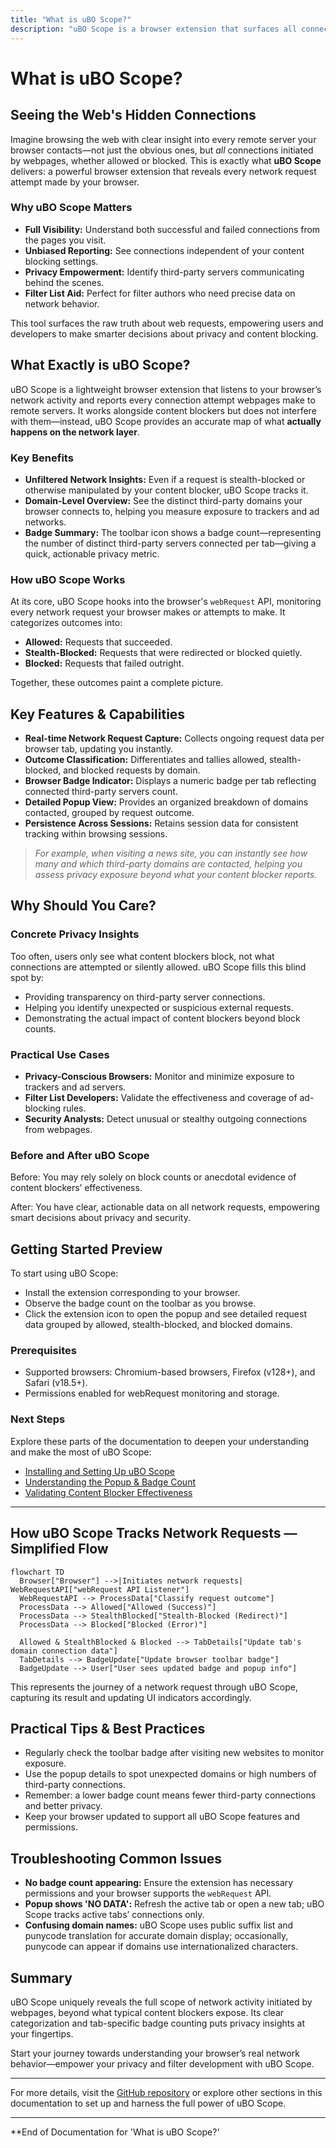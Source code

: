 ```yaml
---
title: "What is uBO Scope?"
description: "uBO Scope is a browser extension that surfaces all connections to remote servers initiated by webpages, including those attempted or permitted despite any content blocker in use. Learn how this tool clarifies webRequest activity—empowering privacy-minded users and filter authors alike."
---
```


# What is uBO Scope?

## Seeing the Web's Hidden Connections

Imagine browsing the web with clear insight into every remote server your browser contacts—not just the obvious ones, but *all* connections initiated by webpages, whether allowed or blocked. This is exactly what **uBO Scope** delivers: a powerful browser extension that reveals every network request attempt made by your browser.

### Why uBO Scope Matters

- **Full Visibility:** Understand both successful and failed connections from the pages you visit.
- **Unbiased Reporting:** See connections independent of your content blocking settings.
- **Privacy Empowerment:** Identify third-party servers communicating behind the scenes.
- **Filter List Aid:** Perfect for filter authors who need precise data on network behavior.

This tool surfaces the raw truth about web requests, empowering users and developers to make smarter decisions about privacy and content blocking.

## What Exactly is uBO Scope?

uBO Scope is a lightweight browser extension that listens to your browser’s network activity and reports every connection attempt webpages make to remote servers. It works alongside content blockers but does not interfere with them—instead, uBO Scope provides an accurate map of what **actually happens on the network layer**.

### Key Benefits

- **Unfiltered Network Insights:** Even if a request is stealth-blocked or otherwise manipulated by your content blocker, uBO Scope tracks it.
- **Domain-Level Overview:** See the distinct third-party domains your browser connects to, helping you measure exposure to trackers and ad networks.
- **Badge Summary:** The toolbar icon shows a badge count—representing the number of distinct third-party servers connected per tab—giving a quick, actionable privacy metric.

### How uBO Scope Works

At its core, uBO Scope hooks into the browser's `webRequest` API, monitoring every network request your browser makes or attempts to make. It categorizes outcomes into:

- **Allowed:** Requests that succeeded.
- **Stealth-Blocked:** Requests that were redirected or blocked quietly.
- **Blocked:** Requests that failed outright.

Together, these outcomes paint a complete picture.

## Key Features & Capabilities

- **Real-time Network Request Capture:** Collects ongoing request data per browser tab, updating you instantly.
- **Outcome Classification:** Differentiates and tallies allowed, stealth-blocked, and blocked requests by domain.
- **Browser Badge Indicator:** Displays a numeric badge per tab reflecting connected third-party servers count.
- **Detailed Popup View:** Provides an organized breakdown of domains contacted, grouped by request outcome.
- **Persistence Across Sessions:** Retains session data for consistent tracking within browsing sessions.

> _For example, when visiting a news site, you can instantly see how many and which third-party domains are contacted, helping you assess privacy exposure beyond what your content blocker reports._

## Why Should You Care?

### Concrete Privacy Insights
Too often, users only see what content blockers block, not what connections are attempted or silently allowed. uBO Scope fills this blind spot by:

- Providing transparency on third-party server connections.
- Helping you identify unexpected or suspicious external requests.
- Demonstrating the actual impact of content blockers beyond block counts.

### Practical Use Cases

- **Privacy-Conscious Browsers:** Monitor and minimize exposure to trackers and ad servers.
- **Filter List Developers:** Validate the effectiveness and coverage of ad-blocking rules.
- **Security Analysts:** Detect unusual or stealthy outgoing connections from webpages.

### Before and After uBO Scope
Before: You may rely solely on block counts or anecdotal evidence of content blockers’ effectiveness.

After: You have clear, actionable data on all network requests, empowering smart decisions about privacy and security.

## Getting Started Preview

To start using uBO Scope:

- Install the extension corresponding to your browser.
- Observe the badge count on the toolbar as you browse.
- Click the extension icon to open the popup and see detailed request data grouped by allowed, stealth-blocked, and blocked domains.

### Prerequisites

- Supported browsers: Chromium-based browsers, Firefox (v128+), and Safari (v18.5+).
- Permissions enabled for webRequest monitoring and storage.

### Next Steps

Explore these parts of the documentation to deepen your understanding and make the most of uBO Scope:

- [Installing and Setting Up uBO Scope](../guides/getting-started/install-setup)
- [Understanding the Popup & Badge Count](../guides/getting-started/understand-popup-badge)
- [Validating Content Blocker Effectiveness](../guides/practical-use-cases/validate-content-blocker)

---

## How uBO Scope Tracks Network Requests — Simplified Flow

```mermaid
flowchart TD
  Browser["Browser"] -->|Initiates network requests| WebRequestAPI["webRequest API Listener"]
  WebRequestAPI --> ProcessData["Classify request outcome"]
  ProcessData --> Allowed["Allowed (Success)"]
  ProcessData --> StealthBlocked["Stealth-Blocked (Redirect)"]
  ProcessData --> Blocked["Blocked (Error)"]

  Allowed & StealthBlocked & Blocked --> TabDetails["Update tab's domain connection data"]
  TabDetails --> BadgeUpdate["Update browser toolbar badge"]
  BadgeUpdate --> User["User sees updated badge and popup info"]
```

This represents the journey of a network request through uBO Scope, capturing its result and updating UI indicators accordingly.

## Practical Tips & Best Practices

- Regularly check the toolbar badge after visiting new websites to monitor exposure.
- Use the popup details to spot unexpected domains or high numbers of third-party connections.
- Remember: a lower badge count means fewer third-party connections and better privacy.
- Keep your browser updated to support all uBO Scope features and permissions.

## Troubleshooting Common Issues

- **No badge count appearing:** Ensure the extension has necessary permissions and your browser supports the `webRequest` API.
- **Popup shows 'NO DATA':** Refresh the active tab or open a new tab; uBO Scope tracks active tabs’ connections only.
- **Confusing domain names:** uBO Scope uses public suffix list and punycode translation for accurate domain display; occasionally, punycode can appear if domains use internationalized characters.

## Summary

uBO Scope uniquely reveals the full scope of network activity initiated by webpages, beyond what typical content blockers expose. Its clear categorization and tab-specific badge counting puts privacy insights at your fingertips.

Start your journey towards understanding your browser’s real network behavior—empower your privacy and filter development with uBO Scope.

---

For more details, visit the [GitHub repository](https://github.com/gorhill/uBO-Scope) or explore other sections in this documentation to set up and harness the full power of uBO Scope.


---

**End of Documentation for 'What is uBO Scope?'



